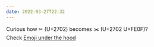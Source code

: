 ```yaml
---
date: 2022-03-27T22:32
---
```


Curious how ✂︎ (U+2702) becomes ✂️ (U+2702 U+FE0F)?  
Check [Emoji under the hood](https://tonsky.me/blog/emoji/)
